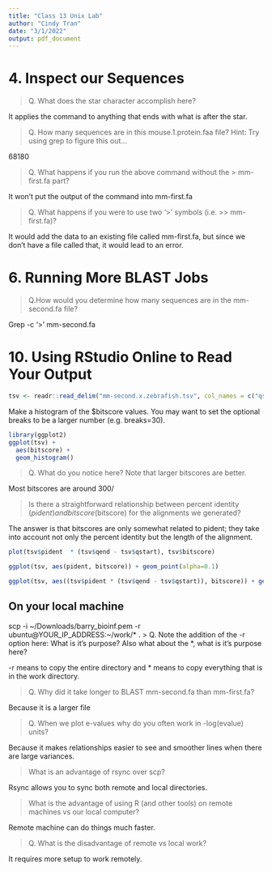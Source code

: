 ```yaml
---
title: "Class 13 Unix Lab"
author: "Cindy Tran"
date: "3/1/2022"
output: pdf_document
---
```

# 4. Inspect our Sequences

> Q. What does the star character accomplish here?

It applies the command to anything that ends with what is after the star. 

> Q. How many sequences are in this mouse.1.protein.faa file? Hint: Try using grep to figure this out…

68180

> Q. What happens if you run the above command without the > mm-first.fa part?

It won’t put the output of the command into mm-first.fa

>Q. What happens if you were to use two ‘>’ symbols (i.e. >> mm-first.fa)?

It would add the data to an existing file called mm-first.fa, but since we don’t have a file called that, it would lead to an error.

# 6. Running More BLAST Jobs

> Q.How would you determine how many sequences are in the mm-second.fa file?

Grep -c ‘>’ mm-second.fa

# 10. Using RStudio Online to Read Your Output

```r
tsv <- readr::read_delim("mm-second.x.zebrafish.tsv", col_names = c("qseqid", "sseqid", "pident", "length", "mismatch", "gapopen", "qstart", "qend", "sstart", "send", "evalue", "bitscore"))
```

Make a histogram of the $bitscore values. You may want to set the optional breaks to be a larger number (e.g. breaks=30).

```r
library(ggplot2)
ggplot(tsv) +
  aes(bitscore) +
  geom_histogram()
```
> Q. What do you notice here? Note that larger bitscores are better.

Most bitscores are around 300/ 

> Is there a straightforward relationship between percent identity ($pident) and bitscore ($bitscore) for the alignments we generated?

The answer is that bitscores are only somewhat related to pident; they take into account not only the percent identity but the length of the alignment.

```r
plot(tsv$pident  * (tsv$qend - tsv$qstart), tsv$bitscore)
```

```r
ggplot(tsv, aes(pident, bitscore)) + geom_point(alpha=0.1) 
```

```r
ggplot(tsv, aes((tsv$pident * (tsv$qend - tsv$qstart)), bitscore)) + geom_point(alpha=0.1) + geom_smooth()
```
## On your local machine
scp -i ~/Downloads/barry_bioinf.pem -r ubuntu@YOUR_IP_ADDRESS:~/work/* .
> Q. Note the addition of the -r option here: What is it’s purpose? Also what about the *, what is it’s purpose here?

-r means to copy the entire directory and * means to copy everything that is in the work directory. 

> Q. Why did it take longer to BLAST mm-second.fa than mm-first.fa?

Because it is a larger file

> Q. When we plot e-values why do you often work in -log(evalue) units?

Because it makes relationships easier to see and smoother lines when there are large variances.  

> What is an advantage of rsync over scp?

Rsync allows you to sync both remote and local directories. 

> What is the advantage of using R (and other tools) on remote machines vs our local computer?

Remote machine can do things much faster. 

> Q. What is the disadvantage of remote vs local work?

It requires more setup to work remotely.
